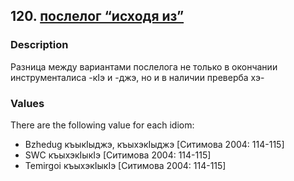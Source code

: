 ## 120. <a href =  'https://agricolamz.github.io/The_Circassian_Isoglosses_Database/120.html'>послелог "исходя из"</a>
### Description

Разница между вариантами послелога не только в окончании инструменталиса -кIэ и -джэ, но и в наличии преверба хэ-

### Values
There are the following value for each idiom:

* Bzhedug  къыкIыджэ, къыхэкIыджэ [Ситимова 2004: 114-115] 
* SWC  къыхэкIыкIэ [Ситимова 2004: 114-115] 
* Temirgoi  къыхэкIыкIэ [Ситимова 2004: 114-115] 

